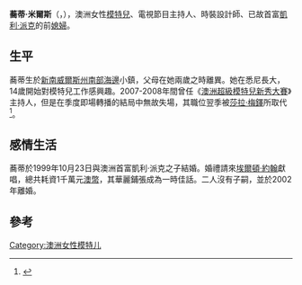 {{Infobox model
| name         = 蕎蒂·米爾斯
| image        = Jodhi Meares - Nov 2011.jpg
| birth_name   = Jodie Kayla Meares
| birth_date   = {{birth date and age|1971|3|24|df=yes}}
| height       =
| haircolor    = 棕色
| eyecolor     =
| measurements =
| weight       =
| dress size   =
| shoesize     =
| agency       = FHM Management
| alias        = Jodie Meares、Jodie Packer、Jodhi Packer
| spouse       = {{link-en|詹姆斯·派克|James Packer}}（1999-2002年）
}}
'''蕎蒂·米爾斯'''（{{lang-en|'''Jodhi Meares'''}}，{{bd|1971年|3月24日}}），澳洲女性[[模特兒|模特兒]]、電視節目主持人、時裝設計師、已故首富[[凱利·派克|凱利·派克]]的前[[媳婦|媳婦]]。

==生平==
蕎蒂生於[[新南威爾斯州|新南威爾斯州]][[南海岸|南部海邊]]小鎮{{link-en|梅林布拉|Merimbula}}，父母在她兩歲之時離異。她在悉尼長大，14歲開始對模特兒工作感興趣。2007-2008年間曾任《[[澳洲超級模特兒新秀大賽|澳洲超級模特兒新秀大賽]]》主持人，但是在季度即場轉播的結局中無故失場，其職位翌季被[[莎拉·梅鐸|莎拉·梅鐸]]所取代<ref>{{cite news| url = http://www.news.com.au/entertainment/story/0,26278,24049924-5016681,00.html| title = Jodhi Meares blasts Next Top Model no-show rap| accessdate = 21 July 2008| date = 21 July 2008| publisher = news.com.au| archive-date = 2009-07-27| archive-url = https://web.archive.org/web/20090727171722/http://www.news.com.au/entertainment/story/0,26278,24049924-5016681,00.html| dead-url = no}}</ref>。

==感情生活==
蕎蒂於1999年10月23日與澳洲首富凱利·派克之子{{link-en|詹姆斯·派克|James Packer}}結婚。婚禮請來[[埃爾頓·約翰|埃爾頓·約翰]]獻唱，總共耗資1千萬元[[澳幣|澳幣]]，其華麗鋪張成為一時佳話。二人沒有子嗣，並於2002年離婚。

==參考==
{{reflist}}

{{DEFAULTSORT: Meares, Jodie}}
[[Category:澳洲女性模特儿|Category:澳洲女性模特儿]]